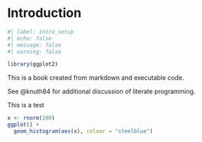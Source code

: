 # Introduction

```r
#| label: intro_setup
#| echo: false
#| message: false
#| warning: false

library(ggplot2)

```

This is a book created from markdown and executable code.

See @knuth84 for additional discussion of literate programming.

This is a test

```r
x <- rnorm(100)
ggplot() +
  geom_histogram(aes(x), colour = "steelblue")
```
